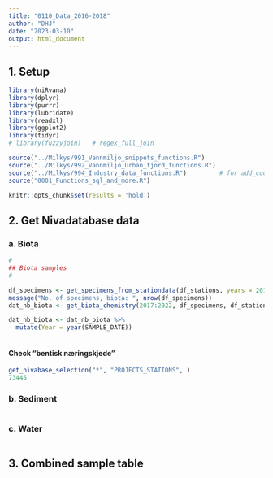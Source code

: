 ```yaml
---
title: "0110_Data_2016-2018"
author: "DHJ"
date: "2023-03-10"
output: html_document
---
```




## 1. Setup  

```r

library(niRvana)
library(dplyr)
library(purrr)
library(lubridate)
library(readxl)
library(ggplot2)
library(tidyr)
# library(fuzzyjoin)   # regex_full_join

source("../Milkys/991_Vannmiljo_snippets_functions.R")
source("../Milkys/992_Vannmiljo_Urban_fjord_functions.R")
source("../Milkys/994_Industry_data_functions.R")         # for add_coordinates()
source("0001_Functions_sql_and_more.R")

knitr::opts_chunk$set(results = 'hold')

```

## 2. Get Nivadatabase data  

### a. Biota  
```r



# 
## Biota samples
#

df_specimens <- get_specimens_from_stationdata(df_stations, years = 2016:2022)
message("No. of specimens, biota: ", nrow(df_specimens))
dat_nb_biota <- get_biota_chemistry(2017:2022, df_specimens, df_stations, report_samples = TRUE)

dat_nb_biota <- dat_nb_biota %>%
  mutate(Year = year(SAMPLE_DATE))



```

#### Check "bentisk næringskjede"  
```r

get_nivabase_selection("*", "PROJECTS_STATIONS", )
73445


```


### b. Sediment    
```r



```

### c. Water      
```r



```


## 3. Combined sample table  

```r

```


